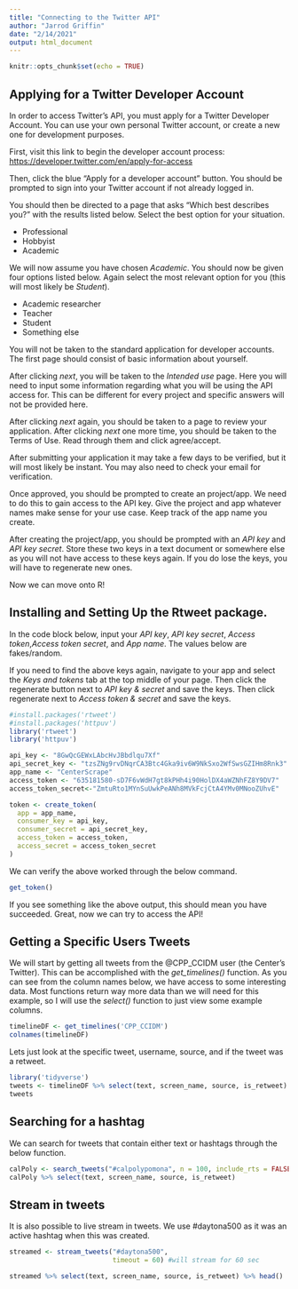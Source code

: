 ```yaml
---
title: "Connecting to the Twitter API"
author: "Jarrod Griffin"
date: "2/14/2021"
output: html_document
---
```


```r
knitr::opts_chunk$set(echo = TRUE)
```

## Applying for a Twitter Developer Account
In order to access Twitter's API, you must apply for a Twitter Developer Account. You can use your own personal Twitter account, or create a new one for development purposes. 

First, visit this link to begin the developer account process: [https://developer.twitter.com/en/apply-for-access](https://developer.twitter.com/en/apply-for-access) 

Then, click the blue "Apply for a developer account" button. You should be prompted to sign into your Twitter account if not already logged in.

You should then be directed to a page that asks "Which best describes you?" with the results listed below. Select the best option for your situation.
 
 * Professional
 * Hobbyist
 * Academic

We will now assume you have chosen *Academic*. You should now be given four options listed below. Again select the most relevant option for you (this will most likely be *Student*).
 
 * Academic researcher
 * Teacher
 * Student
 * Something else

You will not be taken to the standard application for developer accounts. The first page should consist of basic information about yourself.

After clicking *next*, you will be taken to the *Intended use* page. Here you will need to input some information regarding what you will be using the API access for. This can be different for every project and specific answers will not be provided here.

After clicking *next* again, you should be taken to a page to review your application. After clicking *next* one more time, you should be taken to the Terms of Use. Read through them and click agree/accept. 

After submitting your application it may take a few days to be verified, but it will most likely be instant. You may also need to check your email for verification. 

Once approved, you should be prompted to create an project/app. We need to do this to gain access to the API key. Give the project and app whatever names make sense for your use case. Keep track of the app name you create.

After creating the project/app, you should be prompted with an *API key* and *API key secret*. Store these two keys in a text document or somewhere else as you will not have access to these keys again. If you do lose the keys, you will have to regenerate new ones.

Now we can move onto R!

## Installing and Setting Up the Rtweet package.

In the code block below, input your *API key*, *API key secret*, *Access token*,*Access token secret*, and *App name*. The values below are fakes/random.

If you need to find the above keys again, navigate to your app and select the *Keys and tokens* tab at the top middle of your page. Then click the regenerate button next to *API key & secret* and save the keys. Then click regenerate next to *Access token & secret* and save the keys. 
```r
#install.packages('rtweet')
#install.packages('httpuv')
library('rtweet')
library('httpuv')

api_key <- "8GwQcGEWxLAbcHvJBbdlqu7Xf"
api_secret_key <- "tzsZNg9rvDNqrCA3Btc4Gka9iv6W9NkSxo2WfSwsGZIHm8Rnk3"
app_name <- "CenterScrape"
access_token <- "635181580-sD7F6vWdH7gt8kPHh4i90HolDX4aWZNhFZ8Y9DV7"
access_token_secret<-"ZmtuRto1MYnSuUwkPeANh8MVkFcjCtA4YMv0MNooZUhvE"

token <- create_token(
  app = app_name,
  consumer_key = api_key,
  consumer_secret = api_secret_key,
  access_token = access_token,
  access_secret = access_token_secret
)
```

We can verify the above worked through the below command.

```r
get_token()
```
If you see something like the above output, this should mean you have succeeded. Great, now we can try to access the API!

## Getting a Specific Users Tweets

We will start by getting all tweets from the @CPP_CCIDM user (the Center's Twitter). This can be accomplished with the *get_timelines()* function. As you can see from the column names below, we have access to some interesting data. Most functions return way more data than we will need for this example, so I will use the *select()* function to just view some example columns.
```r
timelineDF <- get_timelines('CPP_CCIDM')
colnames(timelineDF)
```
Lets just look at the specific tweet, username, source, and if the tweet was a retweet. 
```r
library('tidyverse')
tweets <- timelineDF %>% select(text, screen_name, source, is_retweet)
tweets
```

## Searching for a hashtag
We can search for tweets that contain either text or hashtags through the below function.
```r
calPoly <- search_tweets("#calpolypomona", n = 100, include_rts = FALSE)
calPoly %>% select(text, screen_name, source, is_retweet)
```

## Stream in tweets
It is also possible to live stream in tweets. We use #daytona500 as it was an active hashtag when this was created.

```r
streamed <- stream_tweets("#daytona500",
                          timeout = 60) #will stream for 60 sec

streamed %>% select(text, screen_name, source, is_retweet) %>% head()
```




